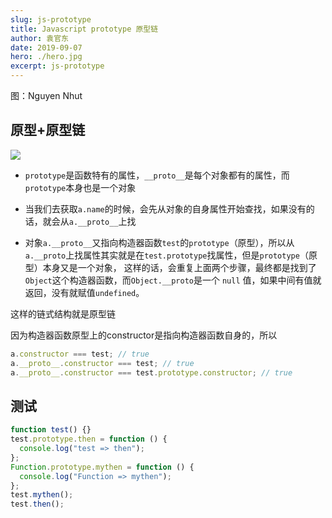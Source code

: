 ```yaml
---
slug: js-prototype
title: Javascript prototype 原型链
author: 袁官东
date: 2019-09-07
hero: ./hero.jpg
excerpt: js-prototype
---
```

<div className={'img-desc'}>图：Nguyen Nhut</div>


## 原型+原型链

<img src="./prototype.webp" />


* `prototype`是函数特有的属性，`__proto__`是每个对象都有的属性，而`prototype`本身也是一个对象

* 当我们去获取`a.name`的时候，会先从对象的自身属性开始查找，如果没有的话，就会从`a.__proto__`上找

* 对象`a.__proto__`又指向构造器函数`test`的`prototype`（原型），所以从`a.__proto`上找属性其实就是在`test.prototype`找属性，但是`prototype`（原型）本身又是一个对象，
这样的话，会重复上面两个步骤，最终都是找到了`Object`这个构造器函数，而`Object.__proto`是一个 `null` 值，如果中间有值就返回，没有就赋值`undefined`。

这样的链式结构就是原型链


因为构造器函数原型上的constructor是指向构造器函数自身的，所以

```js
a.constructor === test; // true
a.__proto__.constructor === test; // true
a.__proto__.constructor === test.prototype.constructor; // true
```

## 测试

```js
function test() {}
test.prototype.then = function () {
  console.log("test => then");
};
Function.prototype.mythen = function () {
  console.log("Function => mythen");
};
test.mythen();
test.then();
```

